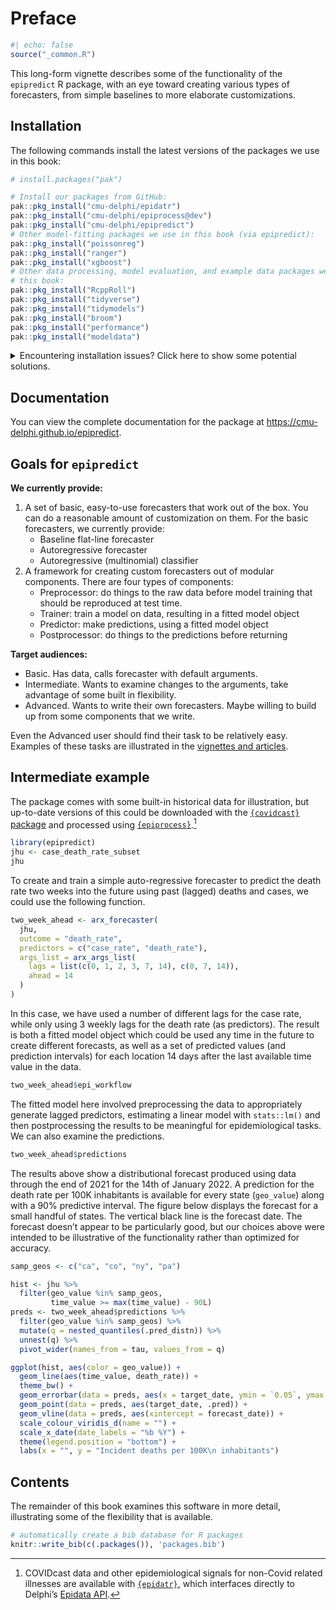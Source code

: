 # Preface {.unnumbered}

```r
#| echo: false
source("_common.R")
```

This long-form vignette describes some of the functionality of the
`epipredict` R package, with an eye toward creating various types of
forecasters, from simple baselines to more elaborate customizations.

## Installation

The following commands install the latest versions of the packages we use in this book:

```r
# install.packages("pak")

# Install our packages from GitHub:
pak::pkg_install("cmu-delphi/epidatr")
pak::pkg_install("cmu-delphi/epiprocess@dev")
pak::pkg_install("cmu-delphi/epipredict")
# Other model-fitting packages we use in this book (via epipredict):
pak::pkg_install("poissonreg")
pak::pkg_install("ranger")
pak::pkg_install("xgboost")
# Other data processing, model evaluation, and example data packages we use in
# this book:
pak::pkg_install("RcppRoll")
pak::pkg_install("tidyverse")
pak::pkg_install("tidymodels")
pak::pkg_install("broom")
pak::pkg_install("performance")
pak::pkg_install("modeldata")
```

<details> <summary> Encountering installation issues?  Click here to show some potential solutions. </summary>

### Linux installation issues: compilation errors or slowness

If you are using Linux and encounter any compilation errors above, or if
compilation is taking very long, you might try using the RStudio (now called
Posit) Package Manager to install binaries. You can try running this command

```r
options(
  repos = c(
    # contains binaries for Linux:
    RSPM = "https://packagemanager.rstudio.com/all/latest",
    # backup CRAN mirror of your choice:
    CRAN = "https://cran.rstudio.com/"
  )
)
```

### Reproducibility

The above commands will give you the current versions of the packages used in
this book. If you're having trouble reproducing some of the results, it may be
due to package updates that took place after the book was last updated. You can
try matching the package versions we used to build the book by one of the
following methods. You may be required to obtain a [GitHub Personal Access
Token](https://docs.github.com/en/authentication/keeping-your-account-and-data-secure/managing-your-personal-access-tokens)
and store it in the environment variable `"GITHUB_PAT"`.

#### A: Download and use the `renv.lock`

```r
# Run this once:
install.packages("renv")
download.file("https://raw.githubusercontent.com/cmu-delphi/delphi-tooling-book/main/renv.lock", "delphi-tooling-book.renv.lock")
# Run this every session you'd like to use this set of versions:
renv::use(lockfile = "delphi-tooling-book.renv.lock")
```

#### B: Download the book and use its `.Rprofile`

1. Download the book [here](https://github.com/cmu-delphi/delphi-tooling-book/archive/refs/heads/main.zip) and unzip it.
2. Launch R inside of the top-level directory; there should be a `.Rprofile` file there that takes care of loading the appropriate versions of all the packages used.

### Other issues

Please let us know!  You can file an issue with the book [here](https://github.com/cmu-delphi/delphi-tooling-book/issues), or with one of the individual packages at their own issue pages: [epidatr](https://github.com/cmu-delphi/epidatr/issues), [epiprocess](https://github.com/cmu-delphi/epiprocess/issues), [epipredict](https://github.com/cmu-delphi/epipredict/issues).

</details>

## Documentation

You can view the complete documentation for the package at <https://cmu-delphi.github.io/epipredict>.



## Goals for `epipredict`

**We currently provide:**

1. A set of basic, easy-to-use forecasters that work out of the box. You can do a reasonable amount of customization on them. For the basic forecasters, we currently provide: 
    * Baseline flat-line forecaster 
    * Autoregressive forecaster
    * Autoregressive (multinomial) classifier
2. A framework for creating custom forecasters out of modular components. There are four types of components:
    * Preprocessor: do things to the raw data before model training that should be reproduced at test time.
    * Trainer: train a model on data, resulting in a fitted model object
    * Predictor: make predictions, using a fitted model object
    * Postprocessor: do things to the predictions before returning

**Target audiences:**

* Basic. Has data, calls forecaster with default arguments.
* Intermediate. Wants to examine changes to the arguments, take advantage of some built in flexibility.
* Advanced. Wants to write their own forecasters. Maybe willing to build up from some components that we write. 

Even the Advanced user should find their task to be relatively easy. Examples of these tasks are illustrated in the [vignettes and articles](https://cmu-delphi.github.io/epipredict).

## Intermediate example

The package comes with some built-in historical data for illustration, but
up-to-date versions of this could be downloaded with the [`{covidcast}` package](https://cmu-delphi.github.io/covidcast/covidcastR/index.html) and processed using [`{epiprocess}`](https://cmu-delphi.github.io/epiprocess/).[^index1]

[^index1]: COVIDcast data and other epidemiological signals for non-Covid related illnesses are available with [`{epidatr}`](https://cmu-delphi.github.io/epidatr), which interfaces directly to Delphi's [Epidata API](https://cmu-delphi.github.io/delphi-epidata/).

```r
library(epipredict)
jhu <- case_death_rate_subset
jhu
```

To create and train a simple auto-regressive forecaster to predict the death rate two weeks into the future using past (lagged) deaths and cases, we could use the following function.

```r
two_week_ahead <- arx_forecaster(
  jhu, 
  outcome = "death_rate", 
  predictors = c("case_rate", "death_rate"),
  args_list = arx_args_list(
    lags = list(c(0, 1, 2, 3, 7, 14), c(0, 7, 14)),
    ahead = 14
  )
) 
```

In this case, we have used a number of different lags for the case rate, while only using 3 weekly lags for the death rate (as predictors). The result is both a fitted model object which could be used any time in the future to create different forecasts, as well as a set of predicted values (and prediction intervals) for each location 14 days after the last available time value in the data.

```r
two_week_ahead$epi_workflow
```

The fitted model here involved preprocessing the data to appropriately generate lagged predictors, estimating a linear model with `stats::lm()` and then postprocessing the results to be meaningful for epidemiological tasks. We can also examine the predictions.

```r
two_week_ahead$predictions
```

The results above show a distributional forecast produced using data through the end of 2021 for the 14th of January 2022. A prediction for the death rate per 100K inhabitants is available for every state (`geo_value`) along with a 90% predictive interval. The figure below
displays the forecast for a small handful of states. The vertical black line is the forecast date. The forecast doesn't appear to be particularly good, but our choices above were intended to be illustrative of the functionality rather than optimized for accuracy.

```r
samp_geos <- c("ca", "co", "ny", "pa")

hist <- jhu %>% 
  filter(geo_value %in% samp_geos,
         time_value >= max(time_value) - 90L)
preds <- two_week_ahead$predictions %>% 
  filter(geo_value %in% samp_geos) %>% 
  mutate(q = nested_quantiles(.pred_distn)) %>% 
  unnest(q) %>%
  pivot_wider(names_from = tau, values_from = q)

ggplot(hist, aes(color = geo_value)) +
  geom_line(aes(time_value, death_rate)) +
  theme_bw() +
  geom_errorbar(data = preds, aes(x = target_date, ymin = `0.05`, ymax = `0.95`)) +
  geom_point(data = preds, aes(target_date, .pred)) +
  geom_vline(data = preds, aes(xintercept = forecast_date)) +
  scale_colour_viridis_d(name = "") +
  scale_x_date(date_labels = "%b %Y") +
  theme(legend.position = "bottom") +
  labs(x = "", y = "Incident deaths per 100K\n inhabitants")
```

## Contents

The remainder of this book examines this software in more detail, illustrating some of the flexibility that is available.


```r
# automatically create a bib database for R packages
knitr::write_bib(c(.packages()), 'packages.bib')
```
